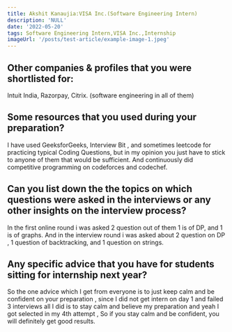 ```yaml
---
title: Akshit Kanaujia:VISA Inc.(Software Engineering Intern)
description: 'NULL' 
date: '2022-05-20'
tags: Software Engineering Intern,VISA Inc.,Internship
imageUrl: '/posts/test-article/example-image-1.jpeg'
---
```


## Other companies & profiles that you were shortlisted for:
Intuit India, Razorpay, Citrix. (software engineering in all of them) 

## Some resources that you used during your preparation?
I have used GeeksforGeeks, Interview Bit , and sometimes leetcode for practicing typical Coding Questions, but in my opinion you just have to stick to anyone of them that would be sufficient. And continuously did competitive programming on codeforces and codechef.

## Can you list down the the topics on which questions were asked in the interviews or any other insights on the interview process?
In the first online round i was asked 2 question out of them 1 is of DP, and 1 is of graphs. And in the interview round i was asked about 2 question on  DP , 1 question of backtracking, and 1 question on strings. 
## Any specific advice that you have for students sitting for internship next year?
So the one advice which I get from everyone is to just keep calm and be confident on your preparation , since I did not get intern on day 1 and failed 3 interviews all I did is to stay calm and believe my preparation and  yeah I got selected in my 4th attempt , So if you stay calm and be confident, you will definitely get good results. 

